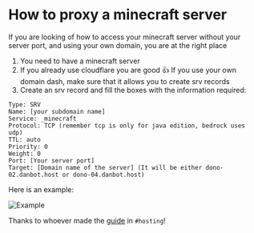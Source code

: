 # How to proxy a minecraft server

If you are looking of how to access your minecraft server without your server port, and using your own domain, you are at the right place

1. You need to have a minecraft server 
2. If you already use cloudflare you are good 👍 If you use your own domain dash, make sure that it allows you to create srv records
3. Create an srv record and fill the boxes with the information required:
```
Type: SRV
Name: [your subdomain name]
Service: _minecraft 
Protocol: TCP (remember tcp is only for java edition, bedrock uses udp)
TTL: auto
Priority: 0
Weight: 0
Port: [Your server port]
Target: [Domain name of the server] (It will be either dono-02.danbot.host or dono-04.danbot.host)
```
Here is an example:

![Example](/content/minecraft-proxy/example.png)

<Tip> Thanks to whoever made the [guide](https://discord.com/channels/639477525927690240/898041892279836692/990411009732800614) in `#hosting`! </Tip>
